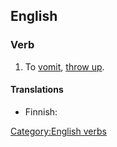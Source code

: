 ==English==

===Verb===
{{head|en}}

# {{context|slang|lang=en}} To [[vomit]], [[throw up]].

====Translations====
{{trans-top|slang: to vomit}}
* Finnish: {{t+|fi|yrjötä}}
{{trans-mid}}
{{trans-bottom}}

[[Category:English verbs]]